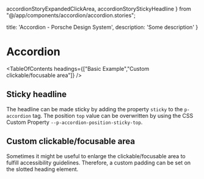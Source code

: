   accordionStoryExpandedClickArea,
  accordionStoryStickyHeadline
} from "@/app/components/accordion/accordion.stories";

  title: 'Accordion - Porsche Design System',
  description: 'Some description'
}

# Accordion <ComponentStatus tagName="p-accordion"></ComponentStatus>

<TableOfContents headings={["Basic Example","Custom clickable/focusable area"]} />

## Sticky headline

The headline can be made sticky by adding the property `sticky` to the `p-accordion` tag. The position `top` value can be overwritten by using the CSS Custom Property `--p-accordion-position-sticky-top`.

<ComponentStory story={accordionStoryStickyHeadline} />

## Custom clickable/focusable area

Sometimes it might be useful to enlarge the clickable/focusable area to fulfill accessibility guidelines. Therefore, a
custom padding can be set on the slotted heading element.

<ComponentStory story={accordionStoryExpandedClickArea} />